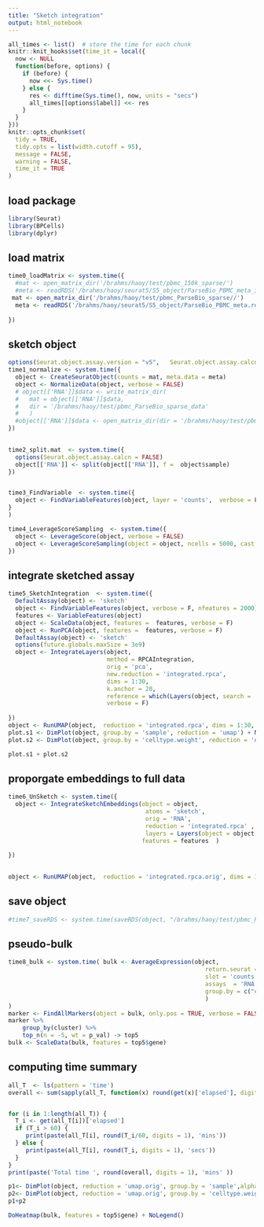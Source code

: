 ```yaml
---
title: "Sketch integration"
output: html_notebook
---
```


```r
all_times <- list()  # store the time for each chunk
knitr::knit_hooks$set(time_it = local({
  now <- NULL
  function(before, options) {
    if (before) {
      now <<- Sys.time()
    } else {
      res <- difftime(Sys.time(), now, units = "secs")
      all_times[[options$label]] <<- res
    }
  }
}))
knitr::opts_chunk$set(
  tidy = TRUE,
  tidy.opts = list(width.cutoff = 95),
  message = FALSE,
  warning = FALSE,
  time_it = TRUE
)
```

## load package

```r
library(Seurat)
library(BPCells)
library(dplyr)
```

## load matrix
```r
 
time0_loadMatrix <- system.time({ 
  #mat <- open_matrix_dir('/brahms/haoy/test/pbmc_150k_sparse/')
  #meta <- readRDS('/brahms/haoy/seurat5/S5_object/ParseBio_PBMC_meta_100K.rds')
 mat <- open_matrix_dir('/brahms/haoy/test/pbmc_ParseBio_sparse//')
  meta <- readRDS('/brahms/haoy/seurat5/S5_object/ParseBio_PBMC_meta.rds')
  
})
```

## sketch object
```r

options(Seurat.object.assay.version = "v5",   Seurat.object.assay.calcn = T)
time1_normalize <- system.time({
  object <- CreateSeuratObject(counts = mat, meta.data = meta)
  object <- NormalizeData(object, verbose = FALSE)
  # object[['RNA']]$data <- write_matrix_dir(
  #   mat = object[['RNA']]$data,
  #   dir = '/brahms/haoy/test/pbmc_ParseBio_sparse_data'
  #   )
  #object[['RNA']]$data <- open_matrix_dir(dir = '/brahms/haoy/test/pbmc_ParseBio_sparse_data')
})
 

time2_split.mat  <- system.time({
  options(Seurat.object.assay.calcn = FALSE) 
  object[['RNA']] <- split(object[['RNA']], f =  object$sample)
})


time3_FindVariable  <- system.time({
  object <- FindVariableFeatures(object, layer = 'counts',  verbose = FALSE)
}
)

time4_LeverageScoreSampling  <- system.time({
  object <- LeverageScore(object, verbose = FALSE)
  object <- LeverageScoreSampling(object = object, ncells = 5000, cast = 'dgCMatrix', verbose = FALSE)
})

```

## integrate sketched assay
```r

time5_SketchIntegration  <- system.time({
  DefaultAssay(object) <- 'sketch'
  object <- FindVariableFeatures(object, verbose = F, nfeatures = 2000)
  features <- VariableFeatures(object)
  object <- ScaleData(object, features =  features, verbose = F)
  object <- RunPCA(object, features =  features, verbose = F)
  DefaultAssay(object) <- 'sketch'
  options(future.globals.maxSize = 3e9)
  object <- IntegrateLayers(object, 
                            method = RPCAIntegration,
                            orig = 'pca',
                            new.reduction = 'integrated.rpca',
                            dims = 1:30, 
                            k.anchor = 20,
                            reference = which(Layers(object, search = 'data') %in% c( 'data.H_3060')), 
                            verbose = F)
 
})
object <- RunUMAP(object,  reduction = 'integrated.rpca', dims = 1:30, return.model = T, verbose = F)
plot.s1 <- DimPlot(object, group.by = 'sample', reduction = 'umap') + NoLegend()
plot.s2 <- DimPlot(object, group.by = 'celltype.weight', reduction = 'umap') + NoLegend()
```
```r
plot.s1 + plot.s2

```


## proporgate embeddings to full data
```r
time6_UnSketch <- system.time({
  object <- IntegrateSketchEmbeddings(object = object,
                                       atoms = 'sketch',
                                       orig = 'RNA',
                                       reduction = 'integrated.rpca' ,
                                       layers = Layers(object = object[['RNA']], search = 'data'),
                                      features = features  )
 
})
 

```

```r
object <- RunUMAP(object,  reduction = 'integrated.rpca.orig', dims = 1:30 , reduction.name = 'umap.orig', reduction.key = 'Uorig_')
```

## save object
```r
#time7_saveRDS <- system.time(saveRDS(object, "/brahms/haoy/test/pbmc_ParseBio_seurat.rds"))
```

## pseudo-bulk
```r
time8_bulk <- system.time( bulk <- AverageExpression(object,
                                                        return.seurat = T,
                                                        slot = 'counts',
                                                        assays  = 'RNA',
                                                        group.by = c("celltype.weight","sample")
                                                        )
)
marker <- FindAllMarkers(object = bulk, only.pos = TRUE, verbose = FALSE)
marker %>%
    group_by(cluster) %>%
    top_n(n = -5, wt = p_val) -> top5
bulk <- ScaleData(bulk, features = top5$gene)

```

## computing time summary
```r
all_T  <- ls(pattern = 'time')
overall <- sum(sapply(all_T, function(x) round(get(x)['elapsed'], digits = 3)))/60


for (i in 1:length(all_T)) {
  T_i <- get(all_T[i])['elapsed']
  if (T_i > 60) {
     print(paste(all_T[i], round(T_i/60, digits = 1), 'mins'))
  } else {
     print(paste(all_T[i], round(T_i, digits = 1), 'secs'))
  }
}
print(paste('Total time ', round(overall, digits = 1), 'mins' ))
```



```r
p1<- DimPlot(object, reduction = 'umap.orig', group.by = 'sample',alpha = 0.1) + NoLegend()
p2<- DimPlot(object, reduction = 'umap.orig', group.by = 'celltype.weight', label = T, alpha = 0.1) + NoLegend()
p1+p2

```
```r
DoHeatmap(bulk, features = top5$gene) + NoLegend()

```
